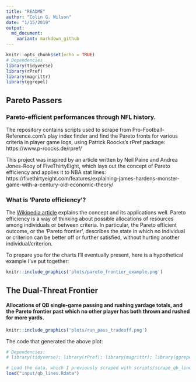 ```yaml
---
title: "README"
author: "Colin G. Wilson"
date: "1/15/2019"
output:
  md_document:
    variant: markdown_github
---
```


```r
knitr::opts_chunk$set(echo = TRUE)
# Dependencies
library(tidyverse)
library(rPref)
library(magrittr)
library(ggrepel)
```

## Pareto Passers

### Pareto-efficient performances through NFL history.

The repository contains scripts used to scrape from Pro-Football-Reference.com's play index finder and find the Pareto fronts for various criteria in player game logs, using Patrick Roocks's rPref package: https://www.p-roocks.de/rpref/

This project was inspired by an article written by Neil Paine and Andrea Jones-Rooy of FiveThirtyEight, which lays out the concept of Pareto efficiency and applies it to NBA stat lines: https://fivethirtyeight.com/features/explaining-james-hardens-monster-game-with-a-century-old-economic-theory/

### What is 'Pareto efficiency'?
The [Wikipedia article](https://en.wikipedia.org/wiki/Pareto_efficiency) explains the concept and its applications well. Pareto efficiency is a way of thinking about possible allocations of resources among individuals or between criteria. In particular, the Pareto efficient outcome, or the 'Pareto frontier', describes the state in which no individual or criterion can be better off or further satisfied, without hurting another individual/criterion.

To prepare you for the charts I'll eventually present, here is a hypothetical example I've put together:

```r
knitr::include_graphics('plots/pareto_frontier_example.png')
```

## The Dual-Threat Frontier
#### Allocations of QB single-game passing and rushing yardage totals, and the Pareto frontier past which no other player has both thrown **and** rushed for more yards.

```r
knitr::include_graphics('plots/run_pass_tradeoff.png')
```

The code that generated the above plot:
```r
# Dependencies:
# library(tidyverse); library(rPref); library(magrittr); library(ggrepel)

# Load the data, which I previously scraped with scripts/scrape_qb_lines.R and saved in input/
load("input/qb_lines.Rdata")
```

